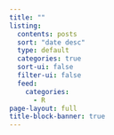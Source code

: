 ```yaml
---
title: ""
listing:
  contents: posts
  sort: "date desc"
  type: default
  categories: true
  sort-ui: false
  filter-ui: false
  feed: 
    categories: 
      - R
page-layout: full
title-block-banner: true
---
```

